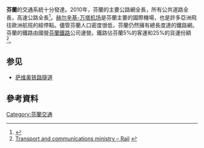 {{expand|time=2016-02-22T09:44:20+00:00}}
'''芬蘭'''的交通系統十分發達。2010年，芬蘭的主要公路網全長{{convert|78162|km|mi}}，所有公共道路全長{{convert|104161|km|mi}}，高速公路全長{{convert|779|km|mi}}<ref name="Road_statistics_2010">{{Cite book |title= Finnish Road Statistics 2010 |url= http://portal.liikennevirasto.fi/portal/page/portal/A8928F859FBE364EE040B40A1B0137C5 |format= PDF |accessdate= 7 August 2011 |series= Statistics from the Finnish Transport Agency 6/2011 (ISSN-L 1798-811X) |year= 2011 |publisher= Finnish Transport Agency (FTA) |location= Helsinki |isbn= 978-952-255-699-8 |deadurl= yes |archiveurl= https://web.archive.org/web/20151009095820/http://portal.liikennevirasto.fi/portal/page/portal/A8928F859FBE364EE040B40A1B0137C5 |archivedate= 9 October 2015 }}</ref>{{rp|23, 42}}。[[赫尔辛基-万塔机场|赫尔辛基-万塔机场]]是芬蘭主要的國際機場，也是許多亞洲飛往歐洲航班的經停點。儘管芬蘭人口密度很低，芬蘭仍然擁有總長度達{{convert|5865|km|mi}}的鐵路網。芬蘭的鐵路由國營[[芬蘭鐵路|芬蘭鐵路]]公司運營。鐵路佔芬蘭5%的客運和25%的貨運份額<ref name="ljvr">[http://www.lvm.fi/scripts/cgiip.exe/WService=lvm/cm/pub/showdoc.p?docid=2033&menuid=119 Transport and communications ministry – Rail] {{webarchive|url=https://web.archive.org/web/20071018003756/http://lvm.fi/scripts/cgiip.exe/WService%3Dlvm/cm/pub/showdoc.p?docid=2033&menuid=119 |date=2007-10-18 }}</ref>。

== 参见 ==
* [[萨维奥铁路隧道|萨维奥铁路隧道]]

== 參考資料 ==
{{reflist}}

{{commons category|Transport in Finland}}
{{歐洲題目|交通}}

[[Category:芬蘭交通|Category:芬蘭交通]]